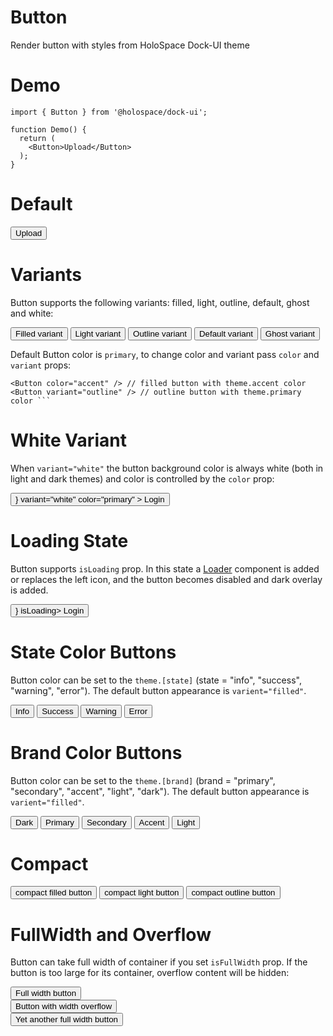 

<Meta title="Inputs &amp; Buttons/Button" component={Button} />

# Button

Render button with styles from HoloSpace Dock-UI theme

# Demo

<ButtonDemo />

```
import { Button } from '@holospace/dock-ui';

function Demo() {
  return (
    <Button>Upload</Button>
  );
}
```

# Default

<Canvas>
  <Story name="Default">
    <Button>Upload</Button>
  </Story>
</Canvas>

# Variants

Button supports the following variants: filled, light, outline, default, ghost and white:

<Canvas>
  <Story name="Variants">
    <Button variant="filled">Filled variant</Button>
    <Button variant="light">Light variant</Button>
    <Button variant="outline">Outline variant</Button>
    <Button variant="default">Default variant</Button>
    <Button variant="ghost">Ghost variant</Button>
  </Story>
</Canvas>

Default Button color is `primary`, to change color and variant pass `color` and `variant` props:

````
<Button color="accent" /> // filled button with theme.accent color
<Button variant="outline" /> // outline button with theme.primary color ```
````

# White Variant

When `variant="white"` the button background color is always white (both in light and dark themes) and color is controlled by the `color` prop:

<Canvas>
  <Story name="WhiteVariant">
    <Button
      leftIcon={<Icon icon="mdi:login" />}
      variant="white"
      color="primary"
    >
      Login
    </Button>
  </Story>
</Canvas>

# Loading State

Button supports `isLoading` prop. In this state a [Loader]() component is added or replaces the left icon, and the button becomes disabled and dark overlay is added.

<Canvas>
  <Story name="LoadingState">
    <Button leftIcon={<Icon icon="mdi:login" />} isLoading>
      Login
    </Button>
  </Story>
</Canvas>

# State Color Buttons

Button color can be set to the `theme.[state]` (state = "info", "success", "warning", "error"). The default button appearance is `varient="filled"`.

<Canvas>
  <Story name="StateColorButtons">
    <Button color="info">Info</Button>
    <Button color="success">Success</Button>
    <Button color="warning">Warning</Button>
    <Button color="error">Error</Button>
  </Story>
</Canvas>

# Brand Color Buttons

Button color can be set to the `theme.[brand]` (brand = "primary", "secondary", "accent", "light", "dark"). The default button appearance is `varient="filled"`.

<Canvas>
  <Story name="BrandColorButtons">
    <Button color="dark">Dark</Button>
    <Button>Primary</Button>
    <Button color="secondary">Secondary</Button>
    <Button color="accent">Accent</Button>
    <Button color="light">Light</Button>
  </Story>
</Canvas>

# Compact

<Canvas>
  <Story name="Compact">
    <Button isCompact>compact filled button</Button>
    <Button isCompact variant="light">
      compact light button
    </Button>
    <Button isCompact variant="outline">
      compact outline button
    </Button>
  </Story>
</Canvas>

# FullWidth and Overflow

Button can take full width of container if you set `isFullWidth` prop. If the button is too large for its container, overflow content will be hidden:

<Canvas>
  <Story name="FullWidth">
    <div style={{ width: 200 }}>
      <Button isFullWidth variant="outline">
        Full width button
      </Button>
    </div>
    <div style={{ width: 140 }}>
      <Button isFullWidth variant="outline">
        Button with width overflow
      </Button>
    </div>
    <Button isFullWidth>Yet another full width button</Button>
  </Story>
</Canvas>
